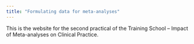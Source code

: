 ```yaml
---
title: "Formulating data for meta-analyses"
---
```


This is the website for the second practical of the Training School -- Impact of
Meta-analyses on Clinical Practice.
